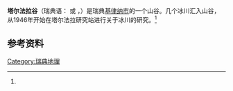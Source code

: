 {{Geobox|Valley
<!-- *** Heading *** -->
| name = 塔尔法拉谷
| native_name = Tarfaladalen
| other_name = Tarfalavagge 
| other_name1 = Darfalvággi
| category = 
<!-- *** Names **** --> 
| etymology = 
| nickname = 
<!-- *** Image *** -->
| image =Tarfala.jpg
| image_caption =
| image_size =
<!-- *** Country *** -->
| country = 瑞典
| state = 
| region_type = [[瑞典省份|省份]]
| region = [[北博滕省|北博滕省]]
| district = [[瑞典自治市|自治市]]
| municipality = [[基律纳市|基律纳市]]
<!-- *** Family *** -->
| parent =
| range = 
| border =
| part =
| child_left =
| child_right = 
| city = 
| landmark = 
| river =
<!-- *** Locations *** -->
| lat_d =67 | lat_m =55 | lat_s = | lat_NS =N
| long_d =18 | long_m =36 | long_s = | long_EW =E
| highest = 
| highest_location = | highest_region = | highest_country =
| highest_elevation = 
| highest_lat_d = | highest_lat_m = | highest_lat_s = | highest_lat_NS =
| highest_long_d = | highest_long_m = | highest_long_s = | highest_long_EW =
| lowest = 
| lowest_location = | lowest_region = | lowest_country =
| lowest_elevation = 
| lowest_lat_d = | lowest_lat_m = | lowest_lat_s = | lowest_lat_NS =
| lowest_long_d = | lowest_long_m = | lowest_long_s = | lowest_long_EW =
<!-- *** Dimensions *** -->
| length = | length_orientation = 
| width = | width_orientation = 
| height =
| depth = 
| area = 
<!-- *** Population *** -->
| population = | population_date = 
| population_density = 
<!-- *** Features *** -->
| geology =
| orogeny =
| period =
<!-- *** Access *** -->
| public =
| access =
<!-- *** Free fields *** -->
| free = | free_type = 
<!-- *** Maps *** -->
| map =
| map_caption = 
| map_background = 
| map_locator =
| map_locator_x =
| map_locator_y = 
<!-- *** Website *** --> 
| website =
<!-- *** Footnotes *** -->
| footnotes =
}}

'''塔尔法拉谷'''（瑞典语：{{lang|sv|Tarfaladalen}} 或 {{lang|sv|Tarfalavagge}}，{{lang-se|Darfalvággi}}）是瑞典[[基律纳市|基律纳市]]的一个山谷。几个冰川汇入山谷，从1946年开始在塔尔法拉研究站进行关于冰川的研究。<ref name=ne />

==参考资料==
{{reflist|refs=
<ref name=ne>{{cite encyclopedia | title=Tarfaladalen | encyclopedia=Nationalencyklopedin | language=sv | url=http://www.ne.se/tarfaladalen | accessdate=3 September 2010}} {{subscription required}}</ref>
}}

[[Category:瑞典地理|Category:瑞典地理]]

{{瑞典地理小作品}}